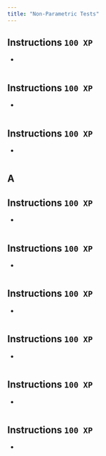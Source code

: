 ```yaml
---
title: "Non-Parametric Tests"
---
```


## 

## Instructions `100 XP` {.unnumbered}

-   

``` .r
```

## 

## Instructions `100 XP` {.unnumbered}

-   

``` .r
```

## 

## Instructions `100 XP` {.unnumbered}

-   

``` .r
```

## A

## Instructions `100 XP` {.unnumbered}

-   

``` .r
```

## 

## Instructions `100 XP` {.unnumbered}

-   

``` .r
```

## 

## Instructions `100 XP` {.unnumbered}

-   

``` .r
```

## 

## Instructions `100 XP` {.unnumbered}

-   

``` .r
```

## 

## Instructions `100 XP` {.unnumbered}

-   

``` .r
```

## 

## Instructions `100 XP` {.unnumbered}

-   

``` .r
```
